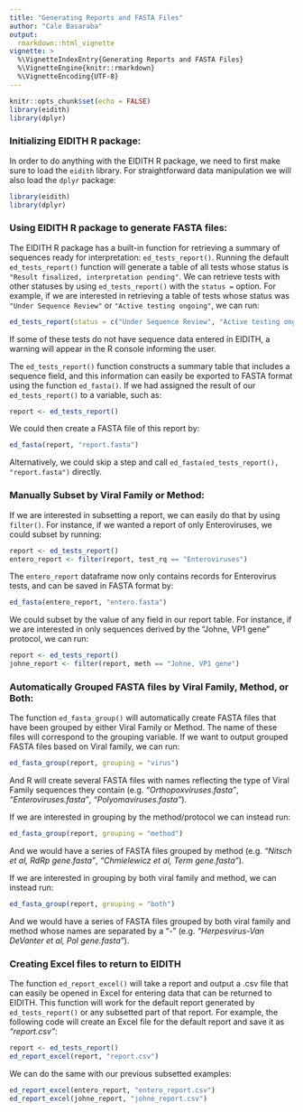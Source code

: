 ```yaml
---
title: "Generating Reports and FASTA Files"
author: "Cale Basaraba"
output: 
  rmarkdown::html_vignette
vignette: >
  %\VignetteIndexEntry{Generating Reports and FASTA Files}
  %\VignetteEngine{knitr::rmarkdown}
  %\VignetteEncoding{UTF-8}
---
```


```r
knitr::opts_chunk$set(echo = FALSE)
library(eidith)
library(dplyr)
```
  
  
### Initializing EIDITH R package:

In order to do anything with the EIDITH R package, we need to first make sure to load the `eidith` library. For straightforward data manipulation we will also load the `dplyr` package:
```r
library(eidith)
library(dplyr)
```

  
  
### Using EIDITH R package to generate FASTA files:

The EIDITH R package has a built-in function for retrieving a summary of sequences ready for interpretation: `ed_tests_report()`. Running the default `ed_tests_report()` function will generate a table of all tests whose status is `"Result finalized, interpretation pending"`. We can retrieve tests with other statuses by using `ed_tests_report()` with the `status =` option. For example, if we are interested in retrieving a table of tests whose status was `"Under Sequence Review"` or `"Active testing ongoing"`, we can run:  
```r
ed_tests_report(status = c("Under Sequence Review", "Active testing ongoing"))
```

If some of these tests do not have sequence data entered in EIDITH, a warning will appear in the R console informing the user.


The `ed_tests_report()` function constructs a summary table that includes a sequence field, and this information can easily be exported to FASTA format using the function `ed_fasta()`. If we had assigned the result of our `ed_tests_report()` to a variable, such as:  

```r
report <- ed_tests_report()  
```

We could then create a FASTA file of this report by:  
```r
ed_fasta(report, "report.fasta")  
```

Alternatively, we could skip a step and call `ed_fasta(ed_tests_report(), "report.fasta")` directly.
  
  
### Manually Subset by Viral Family or Method:  

If we are interested in subsetting a report, we can easily do that by using `filter()`. For instance, if we wanted a report of only Enteroviruses, we could subset by running:

```r
report <- ed_tests_report()
entero_report <- filter(report, test_rq == "Enteroviruses")

```

The `entero_report` dataframe now only contains records for Enterovirus tests, and can be saved in FASTA format by:

```r
ed_fasta(entero_report, "entero.fasta")
```

We could subset by the value of any field in our report table. For instance, if we are interested in only sequences derived by the "Johne, VP1 gene" protocol, we can run:
```r
report <- ed_tests_report()
johne_report <- filter(report, meth == "Johne, VP1 gene")
```
  
  
### Automatically Grouped FASTA files by Viral Family, Method, or Both:  

The function `ed_fasta_group()` will automatically create FASTA files that have been grouped by either Viral Family or Method. The name of these files will correspond to the grouping variable. If we want to output grouped FASTA files based on Viral family, we can run:

```r
ed_fasta_group(report, grouping = "virus")

```

And R will create several FASTA files with names reflecting the type of Viral Family sequences they contain (e.g. *"Orthopoxviruses.fasta"*, *"Enteroviruses.fasta"*, *"Polyomaviruses.fasta"*).  

If we are interested in grouping by the method/protocol we can instead run:

```r
ed_fasta_group(report, grouping = "method")
```

And we would have a series of FASTA files grouped by method (e.g. *"Nitsch et al, RdRp gene.fasta"*, *"Chmielewicz et al, Term gene.fasta"*).  

If we are interested in grouping by both viral family and method, we can instead run:

```r
ed_fasta_group(report, grouping = "both")
```

And we would have a series of FASTA files grouped by both viral family and method whose names are separated by a "-" (e.g. *"Herpesvirus-Van DeVanter et al, Pol gene.fasta"*).

### Creating Excel files to return to EIDITH  
  
The function `ed_report_excel()` will take a report and output a .csv file that can easily be opened in Excel for entering data that can be returned to EIDITH. This function will work for the default report generated by `ed_tests_report()` or any subsetted part of that report. For example, the following code will create an Excel file for the default report and save it as *"report.csv"*:

```r
report <- ed_tests_report()
ed_report_excel(report, "report.csv")
```
  
We can do the same with our previous subsetted examples:  
```r
ed_report_excel(entero_report, "entero_report.csv")
ed_report_excel(johne_report, "johne_report.csv")
```
